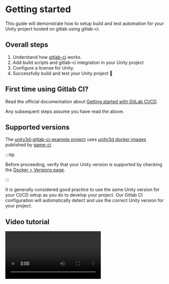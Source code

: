 
# Getting started

This guide will demonstrate how to setup build and test automation for your Unity project hosted on
gitlab using gitlab-ci.

## Overall steps

1. Understand how [gitlab-ci](https://docs.gitlab.com/ce/ci/) works.
2. Add build scripts and gitlab-ci integration in your Unity project
3. Configure a license for Unity.
4. Successfully build and test your Unity project 🎉

## First time using Gitlab CI?

Read the official documentation about
[Getting started with GitLab CI/CD](https://docs.gitlab.com/ce/ci/quick_start/).

Any subsequent steps assume you have read the above.

## Supported versions

The [unity3d-gitlab-ci-example project](https://gitlab.com/game-ci/unity3d-gitlab-ci-example/) uses
[unity3d docker images](https://github.com/game-ci/docker/) published by
[game-ci](https://github.com/game-ci).

:::tip

Before proceeding, verify that your Unity version is supported by checking the
[Docker > Versions page](/docs/docker/versions).

:::

It is generally considered good practice to use the same Unity version for your CI/CD setup as you
do to develop your project. Our Gitlab CI configuration will automatically detect and use the
correct Unity version for your project.

## Video tutorial

<Video url="https://www.youtube-nocookie.com/embed/k0NcedDzEqA" />

:::caution

The video (recorded with Unity 2020.x) is slightly outdated, but the general concepts are still the
same. 👍

- The activation process has changed a bit since then.
- Docker images have been updated
- The `.gitlab-ci.yml` file uses different variables now.

:::

### Steps to Set Up Unity CI/CD with GitLab

#### 1. Clone the Example Repository

Start by cloning the GameCI example project provided by GameCI to use its configuration files.

```bash
git clone https://gitlab.com/game-ci/unity3d-gitlab-ci-example.git
```

#### 2. (Optional) Checkout a Specific Version

If you want to use a specific version of the example project, checkout the desired tag.

```bash
cd unity3d-gitlab-ci-example
git checkout v4.0.0
cd ..
```

:::info See
[example project's release](https://gitlab.com/game-ci/unity3d-gitlab-ci-example/-/releases) for
stable versions. :::

#### 3. Navigate to Your Unity Project

Replace `your-unity-project` with the actual name of your Unity project folder.

```bash
cd your-unity-project
```

#### 4. Create Necessary Directories

Create the required directories in your Unity project to hold CI-related files.

```bash
mkdir -p Assets/Scripts/Editor/
```

#### 5. Copy Required Files

Copy the necessary CI configuration and scripts from the example project to your Unity project.

```bash
cp ../unity3d-gitlab-ci-example/.gitlab-ci.yml ./
cp -r ../unity3d-gitlab-ci-example/ci ./
cp ../unity3d-gitlab-ci-example/Assets/Scripts/Editor/BuildCommand.cs ./Assets/Scripts/Editor/
```

#### Final Note:

If your Unity project is not at the root of your repository, update the paths accordingly in the
commands above and in the `.gitlab-ci.yml` file. Adjust the `UNITY_DIR` variable in `.gitlab-ci.yml`
to point to your project directory.

## Proceed to activation

That’s It! You're one step away from having automated builds and tests for your Unity project.
Proceed to the [Activation](./02-activation.mdx) guide.
